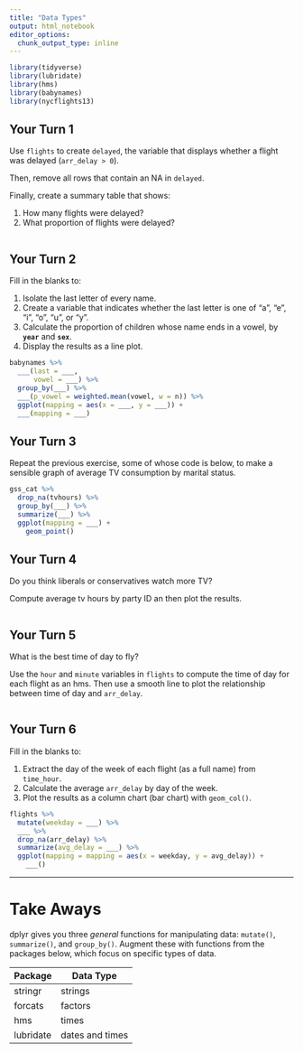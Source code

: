 ```yaml
---
title: "Data Types"
output: html_notebook
editor_options: 
  chunk_output_type: inline
---
```


```r
library(tidyverse)
library(lubridate)
library(hms)
library(babynames)
library(nycflights13)
```


## Your Turn 1

Use `flights` to create `delayed`, the variable that displays whether a flight was delayed (`arr_delay > 0`).

Then, remove all rows that contain an NA in `delayed`. 

Finally, create a summary table that shows:

1. How many flights were delayed?
2. What proportion of flights were delayed?

```r

```


## Your Turn 2

Fill in the blanks to:

1. Isolate the last letter of every name.
2. Create a variable that indicates whether the last letter is one of "a", "e", "i", "o", "u", or "y".
3. Calculate the proportion of children whose name ends in a vowel, by **`year`** and **`sex`**.
4. Display the results as a line plot.

```r
babynames %>%
  ___(last = ___, 
      vowel = ___) %>%
  group_by(___) %>%
  ___(p_vowel = weighted.mean(vowel, w = n)) %>%
  ggplot(mapping = aes(x = ___, y = ___)) +
  ___(mapping = ___)
```


## Your Turn 3

Repeat the previous exercise, some of whose code is below, to make a sensible graph of average TV consumption by marital status.

```r
gss_cat %>%
  drop_na(tvhours) %>%
  group_by(___) %>%
  summarize(___) %>%
  ggplot(mapping = ___) +
    geom_point()
```


## Your Turn 4

Do you think liberals or conservatives watch more TV?

Compute average tv hours by party ID an then plot the results.

```r

```


## Your Turn 5

What is the best time of day to fly?

Use the `hour` and `minute` variables in `flights` to compute the time of day for each flight as an hms. Then use a smooth line to plot the relationship between time of day and `arr_delay`.

```r

```


## Your Turn 6

Fill in the blanks to:

1. Extract the day of the week of each flight (as a full name) from `time_hour`.
2. Calculate the average `arr_delay` by day of the week.
3. Plot the results as a column chart (bar chart) with `geom_col()`.

```r
flights %>% 
  mutate(weekday = ___) %>% 
  ___ %>% 
  drop_na(arr_delay) %>% 
  summarize(avg_delay = ___) %>% 
  ggplot(mapping = mapping = aes(x = weekday, y = avg_delay)) +
    ___()
```


***

# Take Aways

dplyr gives you three _general_ functions for manipulating data: `mutate()`, `summarize()`, and `group_by()`. Augment these with functions from the packages below, which focus on specific types of data.

Package   | Data Type
--------- | --------
stringr   | strings
forcats   | factors
hms       | times
lubridate | dates and times


